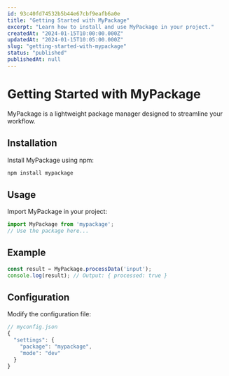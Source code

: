```yaml
---
id: 93c40fd74532b5b44e67cbf9eafb6a0e
title: "Getting Started with MyPackage"
excerpt: "Learn how to install and use MyPackage in your project."
createdAt: "2024-01-15T10:00:00.000Z"
updatedAt: "2024-01-15T10:05:00.000Z"
slug: "getting-started-with-mypackage"
status: "published"
publishedAt: null
---
```


# Getting Started with MyPackage

MyPackage is a lightweight package manager designed to streamline your workflow.

## Installation

Install MyPackage using npm:

```bash
npm install mypackage
```

## Usage

Import MyPackage in your project:

```javascript
import MyPackage from 'mypackage';
// Use the package here...
```

## Example

```javascript
const result = MyPackage.processData('input');
console.log(result); // Output: { processed: true }
```

## Configuration

Modify the configuration file:

```javascript
// myconfig.json
{
  "settings": {
    "package": "mypackage",
    "mode": "dev"
  }
}
```
